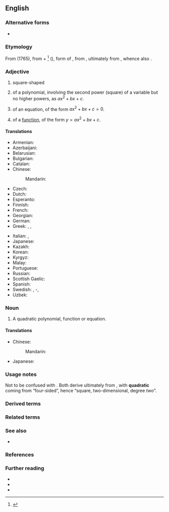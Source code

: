 ==English==
{{enum|en|linear|cubic|[[Appendix:English polynomial degrees|polynomial degrees]]}}

===Alternative forms===
* {{l|en|quadratick}} {{qualifier|obsolete}}

===Etymology===
From {{bor|en|fr|quadratique}} (1765), from {{der|en|la|quadrātus}} + {{m|fr|-ique}}<ref>{{R:TLFi|quadratique}}</ref> ({{cog|en|-ic}}), form of {{m|la|quadrō||I make square}}, from {{m|la|quādrus||square}}, ultimately from {{der|en|ine-pro|*kʷetwóres||four}}, whence also {{cog|la|quartus|t=four}}.

===Adjective===
{{en-adj|-}}

# square-shaped
# {{lb|en|mathematics}} of a polynomial, involving the second power (square) of a variable but no higher powers, as <math>ax^2 + bx + c</math>.
# {{lb|en|mathematics}} of an equation, of the form <math> ax^2 + bx + c = 0</math>.
# {{lb|en|mathematics}} of a [[function]], of the form <math> y = ax^2 + bx + c </math>.
<!-- Disputed. # the shape of a [[square]]-->

====Translations====
{{trans-top|1=of a class of polynomial of the form y = ax² + bx + c}}
* Armenian: {{t+|hy|քառակուսի}}
* Azerbaijani: {{t|az|kvadratik}}
* Belarusian: {{t|be|квадратны}}
* Bulgarian: {{t|bg|квадратен}}
* Catalan: {{t|ca|quadràtic}}
* Chinese:
*: Mandarin: {{t+|cmn|二次|tr=èrcì}}
* Czech: {{t|cs|kvadratický}}
* Dutch: {{t+|nl|kwadratisch}}
* Esperanto: {{t|eo|kvadrata}}
* Finnish: {{t|fi|toisen asteen yhtälö|alt=toisen asteen}}
* French: {{t+|fr|quadratique|m|f}}
* Georgian: {{t|ka|კვადრატული}}
* German: {{t+|de|quadratisch}}
* Greek: {{t+|el|τετραγωνικός|m|sc=Grek}}, {{t+|el|τετραγωνική|f|sc=Grek}}, {{t+|el|τετραγωνικό|n|sc=Grek}}
{{trans-mid}}
* Italian: {{t+|it|quadratico|m}}, {{t|it|quadratica|f}}
* Japanese: {{t|ja|二次|tr=niji|sc=Jpan}}
* Kazakh: {{t+|kk|шаршы}}
* Korean: {{t|ko|[[이]][[차]](二次)}}
* Kyrgyz: {{t+|ky|чарчы}}
* Malay: {{t+|ms|kuadratik}}
* Portuguese: {{t+|pt|quadrático}}
* Russian: {{t+|ru|квадра́тный}}
* Scottish Gaelic: {{t|gd|ceàrnach}}
* Spanish: {{t|es|cuadrático}}
* Swedish: {{t+|sv|kvadratisk}}, {{t|sv|andragrads}}-, {{t+|sv|andragradspolynom}}
* Uzbek: {{t|uz|kvadratik}}
{{trans-bottom}}

===Noun===
{{en-noun}}

# {{lb|en|mathematics}} A quadratic polynomial, function or equation.

====Translations====
{{trans-top|1=quadratic polynomial}}
* Chinese:
*: Mandarin: {{t+|cmn|二次式}}
{{trans-mid}}
* Japanese: {{t|ja|二次式}}
{{trans-bottom}}

===Usage notes===
Not to be confused with {{m|en|quartic||degree four}}. Both derive ultimately from {{cog|ine-pro|*kʷetwóres||four}}, with '''quadratic''' coming from “four-sided”, hence “square, two-dimensional, degree ''two''”.

===Derived terms===
{{der3|en
|quadratic equation
|quadratic form
|quadratic mean
|quadratic reciprocity theorem
|quadratic residue}}

===Related terms===
{{rel2|en
|quadrate
|quadrature}}

===See also===
* {{l|en|square}}

===References===
<references/>

===Further reading===
* {{R:Webster 1913}}
* {{R:Century 1911}}
* {{R:OneLook}}